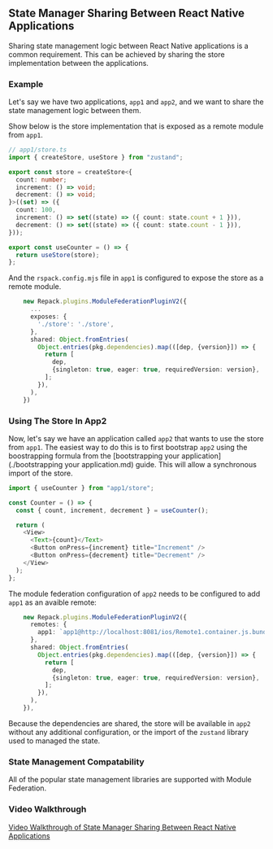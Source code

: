 ## State Manager Sharing Between React Native Applications

Sharing state management logic between React Native applications is a common requirement. This can be achieved by sharing the store implementation between the applications.

### Example

Let's say we have two applications, `app1` and `app2`, and we want to share the state management logic between them.

Show below is the store implementation that is exposed as a remote module from `app1`.

```ts
// app1/store.ts
import { createStore, useStore } from "zustand";

export const store = createStore<{
  count: number;
  increment: () => void;
  decrement: () => void;
}>((set) => ({
  count: 100,
  increment: () => set((state) => ({ count: state.count + 1 })),
  decrement: () => set((state) => ({ count: state.count - 1 })),
}));

export const useCounter = () => {
  return useStore(store);
};
```

And the `rspack.config.mjs` file in `app1` is configured to expose the store as a remote module.

```ts
    new Repack.plugins.ModuleFederationPluginV2({
      ...
      exposes: {
        './store': './store',
      },
      shared: Object.fromEntries(
        Object.entries(pkg.dependencies).map(([dep, {version}]) => {
          return [
            dep,
            {singleton: true, eager: true, requiredVersion: version},
          ];
        }),
      ),
    })
```

### Using The Store In App2

Now, let's say we have an application called `app2` that wants to use the store from `app1`. The easiest way to do this is to first bootstrap `app2` using the boostrapping formula from the [bootstrapping your application](./bootstrapping your application.md) guide. This will allow a synchronous import of the store.

```ts
import { useCounter } from "app1/store";

const Counter = () => {
  const { count, increment, decrement } = useCounter();

  return (
    <View>
      <Text>{count}</Text>
      <Button onPress={increment} title="Increment" />
      <Button onPress={decrement} title="Decrement" />
    </View>
  );
};
```

The module federation configuration of `app2` needs to be configured to add `app1` as an avaible remote:

```ts
    new Repack.plugins.ModuleFederationPluginV2({
      remotes: {
        app1: `app1@http://localhost:8081/ios/Remote1.container.js.bundle`,
      },
      shared: Object.fromEntries(
        Object.entries(pkg.dependencies).map(([dep, {version}]) => {
          return [
            dep,
            {singleton: true, eager: true, requiredVersion: version},
          ];
        }),
      ),
    }),
```

Because the dependencies are shared, the store will be available in `app2` without any additional configuration, or the import of the `zustand` library used to managed the state.

### State Management Compatability

All of the popular state management libraries are supported with Module Federation.

### Video Walkthrough

[Video Walkthrough of State Manager Sharing Between React Native Applications](https://vimeo.com/1066654847/9864c72aca)
